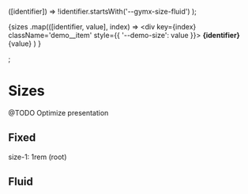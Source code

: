 
  ([identifier]) => !identifier.startsWith('--gymx-size-fluid')
);

  {sizes
    .map(([identifier, value], index) => <div key={index} className='demo__item' style={{ '--demo-size': value }}>
      <span className='demo__content'>
        <b className='demo__identifier'>{identifier}</b>
        <span className='demo__value'>{value}</span>
      </span>
      <span className='demo__ui'></span>
    </div>)
  }
</section>;


<Meta title="Tokens/Sizes" />

# Sizes

@TODO Optimize presentation

## Fixed
size-1: 1rem (root)
<DemoSizesFixed />

## Fluid
<DemoSizesFluid />

